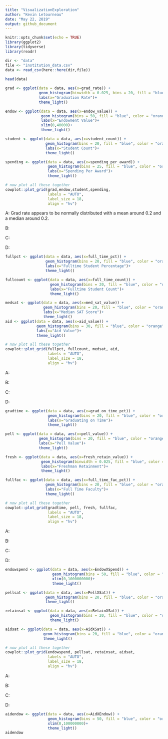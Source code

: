 ```yaml
---
title: "VisualizationExploration"
author: "Kevin Letourneau"
date: "May 22, 2019"
output: github_document
---
```



```r
knitr::opts_chunk$set(echo = TRUE)
library(ggplot2)
library(tidyverse)
library(readr)
```

```r
dir <- "data"
file <- "institution_data.csv"
data <- read_csv(here::here(dir,file))
                 
head(data)
```

```r
grad <- ggplot(data = data, aes(x=grad_rate)) +
               geom_histogram(binwidth = 0.025, bins = 20, fill = "blue", color = "orange")+
               labs(x="Graduation Rate")+
               theme_light()

endow <- ggplot(data = data, aes(x=endow_value)) +
                geom_histogram(bins = 50, fill = "blue", color = "orange")+
                labs(x="Endowment Value")+
                xlim(0,40000)+
                theme_light()

student <- ggplot(data = data, aes(x=student_count)) +
                  geom_histogram(bins = 20, fill = "blue", color = "orange")+
                  labs(x="Student Count")+
                  theme_light()

spending <- ggplot(data = data, aes(x=spending_per_award)) +
                   geom_histogram(bins = 25, fill = "blue", color = "orange")+
                   labs(x="Spending Per Award")+
                   theme_light()

# now plot all these together
cowplot::plot_grid(grad,endow,student,spending,
                   labels = "AUTO",
                   label_size = 18,
                   align = "hv")
```

A: Grad rate appears to be normally distributed with a mean around 0.2 and a median around 0.2.

B:

C:

D:

```r
fullpct <- ggplot(data = data, aes(x=full_time_pct)) +
                  geom_histogram(bins = 20, fill = "blue", color = "orange")+
                  labs(x="Fulltime Student Percentage")+
                  theme_light()

fullcount <- ggplot(data = data, aes(x=full_time_count)) +
                    geom_histogram(bins = 20, fill = "blue", color = "orange")+
                    labs(x="Fulltime Student Count")+
                    theme_light()

medsat <- ggplot(data = data, aes(x=med_sat_value)) +
                 geom_histogram(bins = 20, fill = "blue", color = "orange")+
                 labs(x="Median SAT Score")+
                 theme_light()
aid <- ggplot(data = data, aes(x=aid_value)) +
              geom_histogram(bins = 30, fill = "blue", color = "orange")+
              labs(x="Aid Value")+
              theme_light()

# now plot all these together
cowplot::plot_grid(fullpct, fullcount, medsat, aid,
                   labels = "AUTO",
                   label_size = 18,
                   align = "hv")
```

A: 

B:

C:

D:

```r
gradtime <- ggplot(data = data, aes(x=grad_on_time_pct)) +
                   geom_histogram(bins = 20, fill = "blue", color = "orange")+
                   labs(x="Graduating on Time")+
                   theme_light()

pell <- ggplot(data = data, aes(x=pell_value)) +
               geom_histogram(bins = 20, fill = "blue", color = "orange")+
               labs(x="Pell Value")+
               theme_light()

fresh <- ggplot(data = data, aes(x=fresh_retain_value)) +
                geom_histogram(binwidth = 0.025, fill = "blue", color = "orange")+
                labs(x="Freshman Retainment")+
                theme_light()

fullfac <- ggplot(data = data, aes(x=full_time_fac_pct)) +
                  geom_histogram(bins = 20, fill = "blue", color = "orange")+
                  labs(x="Full Time Faculty")+
                  theme_light()

# now plot all these together
cowplot::plot_grid(gradtime, pell, fresh, fullfac,
                   labels = "AUTO",
                   label_size = 18,
                   align = "hv")
```

A: 

B:

C:

D:

```r
endowspend <- ggplot(data = data, aes(x=EndowXSpend)) +
                     geom_histogram(bins = 50, fill = "blue", color = "orange")+
                     xlim(0,1000000000)+
                     theme_light()

pellsat <- ggplot(data = data, aes(x=PellXSat)) +
                  geom_histogram(bins = 20, fill = "blue", color = "orange")+
                  theme_light()

retainsat <- ggplot(data = data, aes(x=RetainXSat)) +
                    geom_histogram(bins = 20, fill = "blue", color = "orange")+
                    theme_light()

aidsat <- ggplot(data = data, aes(x=AidXSat)) +
                 geom_histogram(bins = 20, fill = "blue", color = "orange")+
                 theme_light()

# now plot all these together
cowplot::plot_grid(endowspend, pellsat, retainsat, aidsat,
                   labels = "AUTO",
                   label_size = 18,
                   align = "hv")

```

A: 

B:

C:

D:

```r
aidendow <- ggplot(data = data, aes(x=AidXEndow)) +
                   geom_histogram(bins = 50, fill = "blue", color = "orange")+
                   xlim(0,100000000)+
                   theme_light()
aidendow
```